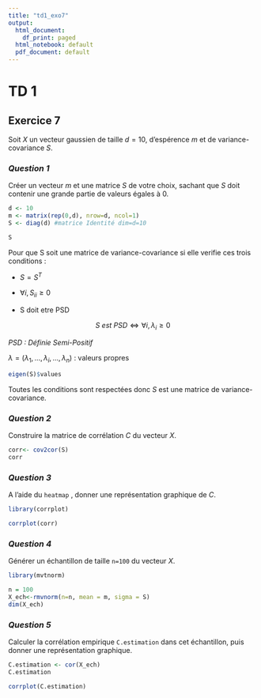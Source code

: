 ```yaml
---
title: "td1_exo7"
output:
  html_document:
    df_print: paged
  html_notebook: default
  pdf_document: default
---
```


# TD 1

## Exercice 7

Soit $X$ un vecteur gaussien de taille $d=10$, d'espérence $m$ et de variance-covariance $S$.

### *Question 1*

Créer un vecteur $m$ et une matrice $S$ de votre choix, sachant que $S$ doit contenir une grande partie de valeurs égales à 0.

```r
d <- 10
m <- matrix(rep(0,d), nrow=d, ncol=1)
S <- diag(d) #matrice Identité dim=d=10

S
```

Pour que S soit une matrice de variance-covariance si elle verifie ces trois conditions :

-   $S=S^T$

-   $\forall i,S_{ii}\geq0$

-   S doit etre PSD

$$
S \ est \ PSD \iff \forall i, \lambda_i\geq0 
$$

*PSD : Définie Semi-Positif*

$\lambda=(\lambda_1,...,\lambda_i,...,\lambda_n)$ : valeurs propres

```r
eigen(S)$values 
```

Toutes les conditions sont respectées donc $S$ est une matrice de variance-covariance.

### *Question 2*

Construire la matrice de corrélation $C$ du vecteur $X$.

```r
corr<- cov2cor(S)
corr
```

### *Question 3*

A l'aide du `heatmap` , donner une représentation graphique de $C$.

```r
library(corrplot)
```

```r
corrplot(corr)
```

### *Question 4*

Générer un échantillon de taille `n=100` du vecteur $X$.

```r
library(mvtnorm)
```

```r
n = 100
X_ech<-rmvnorm(n=n, mean = m, sigma = S) 
dim(X_ech)
```

### *Question 5*

Calculer la corrélation empirique `C.estimation` dans cet échantillon, puis donner une représentation graphique.

```r
C.estimation <- cor(X_ech)
C.estimation
```

```r
corrplot(C.estimation)
```
